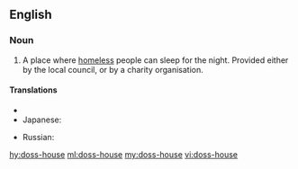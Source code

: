 ==English==

===Noun===
{{en-noun}}

# A place where [[homeless]] people can sleep for the night. Provided either by the local council, or by a charity organisation.
====Translations====
{{trans-top|charitable sleeping-place for the homeless}}
* {{trreq|Finnish}}
* Japanese: {{t|ja|どや|tr=doya|sc=Jpan}}
{{trans-mid}}
* Russian: {{t+|ru|ночле́жка|f|tr=nočléžka}}
{{trans-bottom}}

[[hy:doss-house]]
[[ml:doss-house]]
[[my:doss-house]]
[[vi:doss-house]]